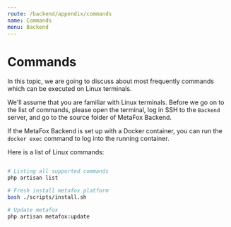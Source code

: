 ```yaml
---
route: /backend/appendix/commands
name: Commands
menu: Backend
---
```


# Commands

In this topic, we are going to discuss about most frequently commands which can be executed on Linux terminals.

We'll assume that you are familiar with Linux terminals. Before we go on to the list of commands, please open the terminal, log in SSH to the `Backend` server, and go to the source folder of MetaFox Backend.

If the MetaFox Backend is set up  with a Docker container, you can run the ```docker exec``` command to log into the running container.

Here is a list of Linux commands:

```bash

# Listing all supported commands
php artisan list

# Fresh install metafox platform
bash ./scripts/install.sh

# Update metafox
php artisan metafox:update
```
